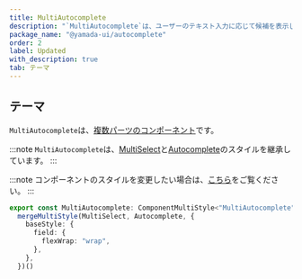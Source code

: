 ```yaml
---
title: MultiAutocomplete
description: "`MultiAutocomplete`は、ユーザーのテキスト入力に応じて候補を表示し、複数の値を取得するために使用されるコンポーネントです。"
package_name: "@yamada-ui/autocomplete"
order: 2
label: Updated
with_description: true
tab: テーマ
---
```


## テーマ

`MultiAutocomplete`は、[複数パーツのコンポーネント](/styled-system/theming/component-styles#複数パーツのコンポーネント)です。

:::note
`MultiAutocomplete`は、[MultiSelect](/components/forms/multi-select)と[Autocomplete](/components/forms/autocomplete)のスタイルを継承しています。
:::

:::note
コンポーネントのスタイルを変更したい場合は、[こちら](/styled-system/theming/customize-theme#コンポーネントのスタイルを変更する)をご覧ください。
:::

```ts
export const MultiAutocomplete: ComponentMultiStyle<"MultiAutocomplete"> =
  mergeMultiStyle(MultiSelect, Autocomplete, {
    baseStyle: {
      field: {
        flexWrap: "wrap",
      },
    },
  })()
```
